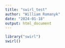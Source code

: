 ```yaml
---
title: "swirl_test"
author: "William Romanyk"
date: "2024-01-18"
output: html_document
---
```

```r
library("swirl")
swirl()
```

